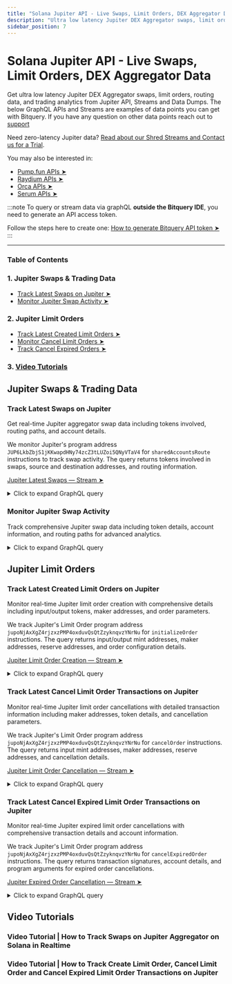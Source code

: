 ```yaml
---
title: "Solana Jupiter API - Live Swaps, Limit Orders, DEX Aggregator Data"
description: "Ultra low latency Jupiter DEX Aggregator swaps, limit orders, routing data, and trading analytics. Get real-time Jupiter API data for Solana token swaps, routing, and DEX aggregator insights."
sidebar_position: 7
---
```


# Solana Jupiter API - Live Swaps, Limit Orders, DEX Aggregator Data

Get ultra low latency Jupiter DEX Aggregator swaps, limit orders, routing data, and trading analytics from Jupiter API, Streams and Data Dumps.
The below GraphQL APIs and Streams are examples of data points you can get with Bitquery.
If you have any question on other data points reach out to [support](https://t.me/Bloxy_info)

Need zero-latency Jupiter data? [Read about our Shred Streams and Contact us for a Trial](https://docs.bitquery.io/docs/streams/real-time-solana-data/).

You may also be interested in:

- [Pump.fun APIs ➤](https://docs.bitquery.io/docs/blockchain/Solana/Pump-Fun-API/)
- [Raydium APIs ➤](https://docs.bitquery.io/docs/blockchain/Solana/raydium-api/)
- [Orca APIs ➤](https://docs.bitquery.io/docs/blockchain/Solana/orca-api/)
- [Serum APIs ➤](https://docs.bitquery.io/docs/blockchain/Solana/serum-api/)

:::note
To query or stream data via graphQL **outside the Bitquery IDE**, you need to generate an API access token.

Follow the steps here to create one: [How to generate Bitquery API token ➤](https://docs.bitquery.io/docs/authorisation/how-to-generate/)
:::

<head>
<title>Jupiter API - Live Swaps, Limit Orders, DEX Aggregator Data</title>
<meta
  name="title"
  content="Jupiter API - Live Swaps, Limit Orders, DEX Aggregator Data"
/>
<meta
  name="description"
  content="Ultra low latency Jupiter DEX Aggregator swaps, limit orders, routing data, and trading analytics. Get real-time Jupiter API data for Solana token swaps, routing, and DEX aggregator insights."
/>
<meta
  name="keywords"
  content="Jupiter API,jupiter aggregator api,jupiter dex aggregator api,jupiter aggregator solana api,jupiter swaps api,jupiter limit order api,jupiter routing api,jupiter dex trades api,jupiter token swaps api,jupiter aggregator v6 api,jupiter create limit order api,jupiter quote api,jupiter cancel order api,jupiter python api,jupiter api docs,solana dex api,solana aggregator api,jupiter real time data,jupiter websocket api,jupiter blockchain api,jupiter trading api,jupiter swap analytics,jupiter routing data,solana token swaps,dex aggregator data,blockchain trading data,crypto trading api"
/>
<meta name="robots" content="index, follow" />
<meta http-equiv="Content-Type" content="text/html; charset=utf-8" />
<meta name="language" content="English" />

<meta property="og:type" content="website" />
<meta
  property="og:title"
  content="Jupiter API - Solana - Swaps, Limit Orders, Routing Data"
/>
<meta
  property="og:description"
  content="Get Jupiter aggregator swaps, limit orders, routing data and trading analytics"
/>

  <meta property="twitter:card" content="summary_large_image"/>
  <meta property="twitter:title" content="Jupiter API - Solana - Swaps, Limit Orders, Routing Data"/>
  <meta property="twitter:description" content="Get Jupiter aggregator swaps, limit orders, routing data and trading analytics"/>
</head>


---

### Table of Contents

### 1. Jupiter Swaps & Trading Data

- [Track Latest Swaps on Jupiter ➤](#track-latest-swaps-on-jupiter)
- [Monitor Jupiter Swap Activity ➤](#monitor-jupiter-swap-activity)

### 2. Jupiter Limit Orders

- [Track Latest Created Limit Orders ➤](#track-latest-created-limit-orders-on-jupiter)
- [Monitor Cancel Limit Orders ➤](#track-latest-cancel-limit-order-transactions-on-jupiter)
- [Track Cancel Expired Orders ➤](#track-latest-cancel-expired-limit-order-transactions-on-jupiter)

### 3. [Video Tutorials](#video-tutorials)

## Jupiter Swaps & Trading Data

### Track Latest Swaps on Jupiter

Get real-time Jupiter aggregator swap data including tokens involved, routing paths, and account details.

We monitor Jupiter's program address `JUP6LkbZbjS1jKKwapdHNy74zcZ3tLUZoi5QNyVTaV4` for `sharedAccountsRoute` instructions to track swap activity.
The query returns tokens involved in swaps, source and destination addresses, and routing information.

[Jupiter Latest Swaps — Stream ➤](https://ide.bitquery.io/Tokens-involved-in-Jupiter-swap-source-address-destination-address-DEX-involved_2#)

<details>
  <summary>Click to expand GraphQL query</summary>

```graphql
subscription {
  Solana {
    Instructions(
      where: {
        Instruction: {
          Program: {
            Address: { is: "JUP6LkbZbjS1jKKwapdHNy74zcZ3tLUZoi5QNyVTaV4" }
            Method: { is: "sharedAccountsRoute" }
          }
        }
        Transaction: { Result: { Success: true } }
      }
    ) {
      Transaction {
        Signature
      }
      Instruction {
        Program {
          Method
          AccountNames
          Address
        }
        Accounts {
          Address
          IsWritable
          Token {
            Mint
            Owner
            ProgramId
          }
        }
      }
    }
  }
}
```

</details>

### Monitor Jupiter Swap Activity

Track comprehensive Jupiter swap data including token details, account information, and routing paths for advanced analytics.

<details>
  <summary>Click to expand GraphQL query</summary>

```graphql
subscription {
  Solana {
    Instructions(
      where: {
        Instruction: {
          Program: {
            Address: { is: "JUP6LkbZbjS1jKKwapdHNy74zcZ3tLUZoi5QNyVTaV4" }
            Method: { is: "sharedAccountsRoute" }
          }
        }
        Transaction: { Result: { Success: true } }
      }
    ) {
      Transaction {
        Signature
      }
      Instruction {
        Program {
          Method
          AccountNames
          Address
        }
        Accounts {
          Address
          IsWritable
          Token {
            Mint
            Owner
            ProgramId
          }
        }
      }
    }
  }
}
```

</details>

## Jupiter Limit Orders

### Track Latest Created Limit Orders on Jupiter

Monitor real-time Jupiter limit order creation with comprehensive details including input/output tokens, maker addresses, and order parameters.

We track Jupiter's Limit Order program address `jupoNjAxXgZ4rjzxzPMP4oxduvQsQtZzyknqvzYNrNu` for `initializeOrder` instructions.
The query returns input/output mint addresses, maker addresses, reserve addresses, and order configuration details.

[Jupiter Limit Order Creation — Stream ➤](https://ide.bitquery.io/Latest-created-Limit-Order-on-Jupiter-in-realtime#)

<details>
  <summary>Click to expand GraphQL query</summary>

```graphql
subscription {
  Solana {
    Instructions(
      where: {
        Instruction: {
          Program: {
            Method: { is: "initializeOrder" }
            Address: { is: "jupoNjAxXgZ4rjzxzPMP4oxduvQsQtZzyknqvzYNrNu" }
          }
        }
        Transaction: { Result: { Success: true } }
      }
    ) {
      Transaction {
        Signature
      }
      Instruction {
        Accounts {
          Address
          IsWritable
          Token {
            Mint
            Owner
            ProgramId
          }
        }
        AncestorIndexes
        BalanceUpdatesCount
        CallPath
        CallerIndex
        Data
        Depth
        ExternalSeqNumber
        InternalSeqNumber
        Index
        Logs
        Program {
          AccountNames
          Arguments {
            Name
            Type
            Value {
              ... on Solana_ABI_Integer_Value_Arg {
                integer
              }
              ... on Solana_ABI_String_Value_Arg {
                string
              }
              ... on Solana_ABI_Address_Value_Arg {
                address
              }
              ... on Solana_ABI_BigInt_Value_Arg {
                bigInteger
              }
              ... on Solana_ABI_Bytes_Value_Arg {
                hex
              }
              ... on Solana_ABI_Boolean_Value_Arg {
                bool
              }
              ... on Solana_ABI_Float_Value_Arg {
                float
              }
              ... on Solana_ABI_Json_Value_Arg {
                json
              }
            }
          }
        }
      }
      Block {
        Time
      }
    }
  }
}
```

</details>

### Track Latest Cancel Limit Order Transactions on Jupiter

Monitor real-time Jupiter limit order cancellations with detailed transaction information including maker addresses, token details, and cancellation parameters.

We track Jupiter's Limit Order program address `jupoNjAxXgZ4rjzxzPMP4oxduvQsQtZzyknqvzYNrNu` for `cancelOrder` instructions.
The query returns input mint addresses, maker addresses, reserve addresses, and cancellation details.

[Jupiter Limit Order Cancellation — Stream ➤](https://ide.bitquery.io/Latest-Cancel-Limit-Order-Transactions-on-Jupiter-in-realtime#)

<details>
  <summary>Click to expand GraphQL query</summary>

```graphql
subscription {
  Solana {
    Instructions(
      where: {
        Instruction: {
          Program: {
            Method: { is: "cancelOrder" }
            Address: { is: "jupoNjAxXgZ4rjzxzPMP4oxduvQsQtZzyknqvzYNrNu" }
          }
        }
        Transaction: { Result: { Success: true } }
      }
    ) {
      Transaction {
        Signature
      }
      Instruction {
        Accounts {
          Address
          IsWritable
          Token {
            Mint
            Owner
            ProgramId
          }
        }
        AncestorIndexes
        BalanceUpdatesCount
        CallPath
        CallerIndex
        Data
        Depth
        ExternalSeqNumber
        InternalSeqNumber
        Index
        Logs
        Program {
          AccountNames
          Arguments {
            Name
            Type
            Value {
              ... on Solana_ABI_Integer_Value_Arg {
                integer
              }
              ... on Solana_ABI_String_Value_Arg {
                string
              }
              ... on Solana_ABI_Address_Value_Arg {
                address
              }
              ... on Solana_ABI_BigInt_Value_Arg {
                bigInteger
              }
              ... on Solana_ABI_Bytes_Value_Arg {
                hex
              }
              ... on Solana_ABI_Boolean_Value_Arg {
                bool
              }
              ... on Solana_ABI_Float_Value_Arg {
                float
              }
              ... on Solana_ABI_Json_Value_Arg {
                json
              }
            }
          }
        }
      }
      Block {
        Time
      }
    }
  }
}
```

</details>

### Track Latest Cancel Expired Limit Order Transactions on Jupiter

Monitor real-time Jupiter expired limit order cancellations with comprehensive transaction details and account information.

We track Jupiter's Limit Order program address `jupoNjAxXgZ4rjzxzPMP4oxduvQsQtZzyknqvzYNrNu` for `cancelExpiredOrder` instructions.
The query returns transaction signatures, account details, and program arguments for expired order cancellations.

[Jupiter Expired Order Cancellation — Stream ➤](https://ide.bitquery.io/Latest-Cancel-Expired-Order-Transactions-on-Jupiter-in-realtime_1#)

<details>
  <summary>Click to expand GraphQL query</summary>

```graphql
subscription {
  Solana {
    Instructions(
      where: {
        Instruction: {
          Program: {
            Method: { is: "cancelExpiredOrder" }
            Address: { is: "jupoNjAxXgZ4rjzxzPMP4oxduvQsQtZzyknqvzYNrNu" }
          }
        }
        Transaction: { Result: { Success: true } }
      }
    ) {
      Transaction {
        Signature
      }
      Instruction {
        Accounts {
          Address
          IsWritable
          Token {
            Mint
            Owner
            ProgramId
          }
        }
        AncestorIndexes
        BalanceUpdatesCount
        CallPath
        CallerIndex
        Data
        Depth
        ExternalSeqNumber
        InternalSeqNumber
        Index
        Logs
        Program {
          AccountNames
          Arguments {
            Name
            Type
            Value {
              ... on Solana_ABI_Integer_Value_Arg {
                integer
              }
              ... on Solana_ABI_String_Value_Arg {
                string
              }
              ... on Solana_ABI_Address_Value_Arg {
                address
              }
              ... on Solana_ABI_BigInt_Value_Arg {
                bigInteger
              }
              ... on Solana_ABI_Bytes_Value_Arg {
                hex
              }
              ... on Solana_ABI_Boolean_Value_Arg {
                bool
              }
              ... on Solana_ABI_Float_Value_Arg {
                float
              }
              ... on Solana_ABI_Json_Value_Arg {
                json
              }
            }
          }
        }
      }
      Block {
        Time
      }
    }
  }
}
```

</details>

## Video Tutorials

### Video Tutorial | How to Track Swaps on Jupiter Aggregator on Solana in Realtime

<VideoPlayer url="https://www.youtube.com/watch?v=NqWzQm1zoZ8" />

### Video Tutorial | How to Track Create Limit Order, Cancel Limit Order and Cancel Expired Limit Order Transactions on Jupiter

<VideoPlayer url="https://www.youtube.com/watch?v=AUNu97LRTKc" />
